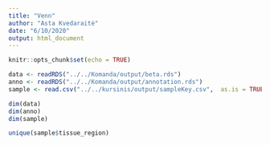 ```yaml
---
title: "Venn"
author: "Asta Kvedaraitė"
date: "6/10/2020"
output: html_document
---
```


```r
knitr::opts_chunk$set(echo = TRUE)
```

```r
data <- readRDS("../../Komanda/output/beta.rds")
anno <- readRDS("../../Komanda/output/annotation.rds")
sample <- read.csv("../../kursinis/output/sampleKey.csv",  as.is = TRUE)

dim(data)
dim(anno)
dim(sample)

unique(sample$tissue_region)
```


```r



```
